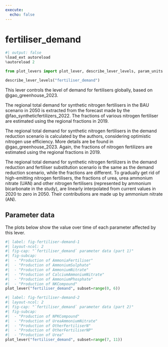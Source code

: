 ```yaml
---
execute:
  echo: false
---
```


# fertiliser_demand

```python
#| output: false
%load_ext autoreload
%autoreload 2

from plot_levers import plot_lever, describe_lever_levels, param_units
```

```python
describe_lever_levels("fertiliser_demand")
```

This lever controls the level of demand for fertilisers globally, based on @gao_greenhouse_2023.

The regional total demand for synthetic nitrogen fertilisers in the BAU scenario in 2050 is extracted from the forecast made by the @fao_syntheticfertilizers_2022. The fractions of various nitrogen fertiliser are estimated using the regional fractions in 2019. 

The regional total demand for synthetic nitrogen fertilisers in the demand reduction scenario is calculated by the authors, considering optimistic nitrogen use efficiency. More details are be found in @gao_greenhouse_2023. Again, the fractions of nitrogen fertilizers are estimated using the regional fractions in 2019.

The regional total demand for synthetic nitrogen fertilizers in the demand reduction and fertiliser substitution scenario is the same as the demand reduction scenario, while the fractions are different. To gradually get rid of high-emitting nitrogen fertilisers, the fractions of urea, urea ammonium nitrate (UAN) and other nitrogen fertilisers (represented by ammonium bicarbonate in the study), are linearly interpolated from current values in 2020 to zero in 2050. Their contributions are made up by ammonium nitrate (AN).


## Parameter data

The plots below show the value over time of each parameter affected by this lever.

```python
#| label: fig-fertiliser-demand-1
#| layout-ncol: 2
#| fig-cap: "`fertiliser_demand` parameter data (part 1)"
#| fig-subcap:
#|  - "Production of AmmoniaFertiliser"
#|  - "Production of AmmoniumSulphate"
#|  - "Production of AmmoniumNitrate"
#|  - "Production of CalciumAmmoniumNitrate"
#|  - "Production of AmmoniumPhosphate"
#|  - "Production of NKCompound"
plot_lever("fertiliser_demand", subset=range(0, 6))
```

```python
#| label: fig-fertiliser-demand-2
#| layout-ncol: 2
#| fig-cap: "`fertiliser_demand` parameter data (part 2)"
#| fig-subcap:
#|  - "Production of NPKCompound"
#|  - "Production of UreaAmmoniumNitrate"
#|  - "Production of OtherFertiliserN"
#|  - "Production of OtherFertiliserNP"
#|  - "Production of Urea"
plot_lever("fertiliser_demand", subset=range(7, 11))
```
